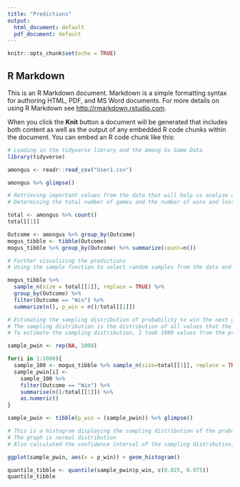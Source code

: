 ```yaml
---
title: "Predictions"
output:
  html_document: default
  pdf_document: default
---
```


```r
knitr::opts_chunk$set(echo = TRUE)
```

## R Markdown

This is an R Markdown document. Markdown is a simple formatting syntax for authoring HTML, PDF, and MS Word documents. For more details on using R Markdown see <http://rmarkdown.rstudio.com>.

When you click the **Knit** button a document will be generated that includes both content as well as the output of any embedded R code chunks within the document. You can embed an R code chunk like this:


```r
# Loading in the tidyverse library and the Among Us Game Data
library(tidyverse)

amongus <- readr::read_csv("User1.csv")

amongus %>% glimpse()
```
```r
# Retrieving important values from the data that will help us analyze and make predictions
# Determining the total number of games and the number of wins and losses

total <- amongus %>% count()
total[[1]]

Outcome <- amongus %>% group_by(Outcome)
mogus_tibble <- tibble(Outcome)
mogus_tibble %>% group_by(Outcome) %>% summarize(count=n())
```

```r
# Further visualizing the predictions
# Using the sample function to select random samples from the data and find similar probabilities for winning a game of Among Us based on the data

mogus_tibble %>%
  sample_n(size = total[[1]], replace = TRUE) %>%
  group_by(Outcome) %>%
  filter(Outcome == "Win") %>%
  summarize(n(), p_win = n()/total[[1]])
```
```r
# Estimating the sampling distribution of probability to win the next game of Among Us based on the data (wins/losses of previous games)
# The sampling distribution is the distribution of all values that the probability of winning a game could be for random samples from the data
# To estimate the sampling distribution, I took 1000 values from the probabilty of winning and calculated 1000 randoms samples from the population (main data)

sample_pwin <- rep(NA, 1000)

for(i in 1:1000){
  sample_100 <- mogus_tibble %>% sample_n(size=total[[1]], replace = TRUE)
  sample_pwin[i] <-
    sample_100 %>%
    filter(Outcome == "Win") %>%
    summarise(n()/total[[1]]) %>%
    as.numeric()
}

sample_pwin <- tibble(p_win = (sample_pwin)) %>% glimpse()
```
```r
# This is a histogram displaying the sampling distribution of the probability of winning a game of Among Us
# The graph is normal distribution 
# Also calculated the confidence interval of the sampling distribution, where we can estimate with a 95% confidence what the probability of winning the next game of Among Us

ggplot(sample_pwin, aes(x = p_win)) + geom_histogram()

quantile_tibble <- quantile(sample_pwin$p_win, c(0.025, 0.975))
quantile_tibble
```